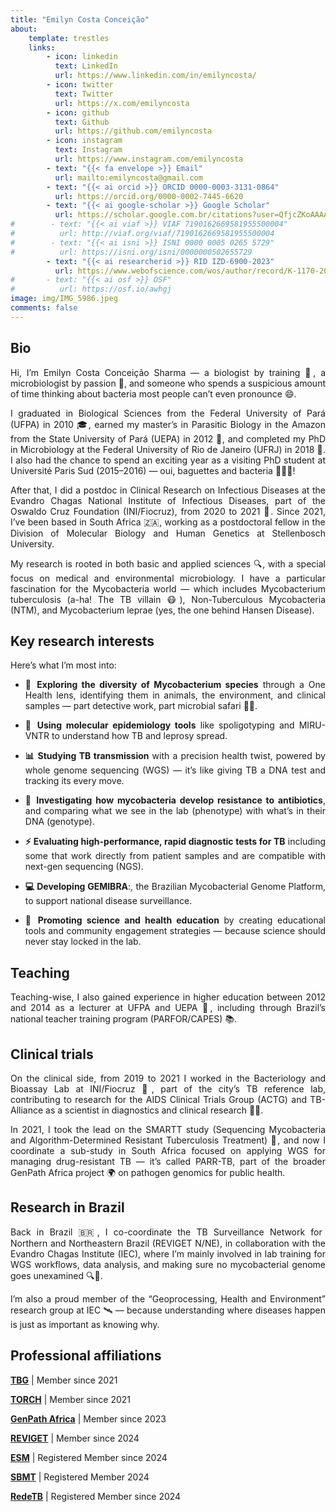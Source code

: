 ```yaml
---
title: "Emilyn Costa Conceição"
about:
    template: trestles
    links:
        - icon: linkedin
          text: LinkedIn
          url: https://www.linkedin.com/in/emilyncosta/
        - icon: twitter
          text: Twitter
          url: https://x.com/emilyncosta
        - icon: github
          text: Github
          url: https://github.com/emilyncosta
        - icon: instagram
          text: Instagram
          url: https://www.instagram.com/emilyncosta
        - text: "{{< fa envelope >}} Email"
          url: mailto:emilyncosta@gmail.com
        - text: "{{< ai orcid >}} ORCID 0000-0003-3131-0864"
          url: https://orcid.org/0000-0002-7445-6620
        - text: "{{< ai google-scholar >}} Google Scholar"
          url: https://scholar.google.com.br/citations?user=QfjcZKoAAAAJ&hl=pt-BR
#        - text: "{{< ai viaf >}} VIAF 7190162669581955500004"
#          url: http://viaf.org/viaf/7190162669581955500004
#        - text: "{{< ai isni >}} ISNI 0000 0005 0265 5729"
#          url: https://isni.org/isni/0000000502655729
        - text: "{{< ai researcherid >}} RID IZD-6900-2023"
          url: https://www.webofscience.com/wos/author/record/K-1170-2015
#       - text: "{{< ai osf >}} OSF"
#          url: https://osf.io/awhgj
image: img/IMG_5986.jpeg
comments: false
---
```


<script type='application/ld+json'>
{"@context":"http://www.schema.org","@type":"person","name":"Chris von Csefalvay","jobTitle":"Director of Biomedical AI/ML","height":"74 inches","gender":"male","description":"Chris von Csefalvay is a computational epidemiologist and data scientist working at the intersection of AI/ML, computational dynamics and public health. He is the author of Computational Modeling of Infectious Disease and a number of research papers.","url":"https://chrisvoncsefalvay.com","image":"https://chrisvoncsefalvay.com/img/IMG_5986.jpeg","address":{"@type":"PostalAddress","addressLocality":"Denver","addressRegion":"CO","postalCode":"80204","addressCountry":"United States"},"alumniOf":[{"@type":"CollegeOrUniversity","name":"University of Oxford","sameAs":"https://en.wikipedia.org/wiki/University_of_Oxford"},{"@type":"CollegeOrUniversity","name":"Cardiff University","sameAs":"https://en.wikipedia.org/wiki/Cardiff_University"}],"worksFor":[{"@type":"Organization","name":"HCLTech"}],"birthDate":"1986-07-15","birthPlace":"Budapest, Hungary","memberOf":[{"@type":"Organization","name":"Royal Society for Public Health"},{"@type":"Organization","name":"TOPRA"},{"@type":"Organization","name":"IEEE"}],"nationality":[{"@type":"Country","name":"United Kingdom"},{"@type":"Country","name":"Hungary"}]}
</script>

<div style="text-align: justify">

## Bio

Hi, I’m Emilyn Costa Conceição Sharma — a biologist by training 🧬, a microbiologist by passion 🔬, and someone who spends a suspicious amount of time thinking about bacteria most people can’t even pronounce 😄.

I graduated in Biological Sciences from the Federal University of Pará (UFPA) in 2010 🎓, earned my master’s in Parasitic Biology in the Amazon from the State University of Pará (UEPA) in 2012 🦠, and completed my PhD in Microbiology at the Federal University of Rio de Janeiro (UFRJ) in 2018 📘. I also had the chance to spend an exciting year as a visiting PhD student at Université Paris Sud (2015–2016) — oui, baguettes and bacteria 🥖🇫🇷!

After that, I did a postdoc in Clinical Research on Infectious Diseases at the Evandro Chagas National Institute of Infectious Diseases, part of the Oswaldo Cruz Foundation (INI/Fiocruz), from 2020 to 2021 🧪. Since 2021, I’ve been based in South Africa 🇿🇦, working as a postdoctoral fellow in the Division of Molecular Biology and Human Genetics at Stellenbosch University.

My research is rooted in both basic and applied sciences 🔍, with a special focus on medical and environmental microbiology. I have a particular fascination for the Mycobacteria world — which includes Mycobacterium tuberculosis (a-ha! The TB villain 😷), Non-Tuberculous Mycobacteria (NTM), and Mycobacterium leprae (yes, the one behind Hansen Disease).


## Key research interests

Here’s what I’m most into:

* **🧫 Exploring the diversity of Mycobacterium species** through a One Health lens, identifying them in animals, the environment, and clinical samples — part detective work, part microbial safari 🐾🌱.

* **🧬 Using molecular epidemiology tools** like spoligotyping and MIRU-VNTR to understand how TB and leprosy spread.

* **📊 Studying TB transmission** with a precision health twist, powered by whole genome sequencing (WGS) — it’s like giving TB a DNA test and tracking its every move.

* **💊 Investigating how mycobacteria develop resistance to antibiotics**, and comparing what we see in the lab (phenotype) with what’s in their DNA (genotype).

* **⚡ Evaluating high-performance, rapid diagnostic tests for TB** including some that work directly from patient samples and are compatible with next-gen sequencing (NGS).

* **💻 Developing GEMIBRA**:, the Brazilian Mycobacterial Genome Platform, to support national disease surveillance.

* **🧠 Promoting science and health education** by creating educational tools and community engagement strategies — because science should never stay locked in the lab.


## Teaching

Teaching-wise, I also gained experience in higher education between 2012 and 2014 as a lecturer at UFPA and UEPA 🏫, including through Brazil’s national teacher training program (PARFOR/CAPES) 📚.

## Clinical trials

On the clinical side, from 2019 to 2021 I worked in the Bacteriology and Bioassay Lab at INI/Fiocruz 🧫, part of the city’s TB reference lab, contributing to research for the AIDS Clinical Trials Group (ACTG) and TB-Alliance as a scientist in diagnostics and clinical research 🧍‍🔬.

In 2021, I took the lead on the SMARTT study (Sequencing Mycobacteria and Algorithm-Determined Resistant Tuberculosis Treatment) 🧪, and now I coordinate a sub-study in South Africa focused on applying WGS for managing drug-resistant TB — it’s called PARR-TB, part of the broader GenPath Africa project 🌍 on pathogen genomics for public health.

## Research in Brazil

Back in Brazil 🇧🇷, I co-coordinate the TB Surveillance Network for Northern and Northeastern Brazil (REVIGET N/NE), in collaboration with the Evandro Chagas Institute (IEC), where I’m mainly involved in lab training for WGS workflows, data analysis, and making sure no mycobacterial genome goes unexamined 🔍🧬.

I’m also a proud member of the "Geoprocessing, Health and Environment" research group at IEC 🛰️ — because understanding where diseases happen is just as important as knowing why.


## Professional affiliations

**[TBG](https://www.sun.ac.za/english/faculty/healthsciences/Molecular_Biology_Human_Genetics/tbgenomics/Pages/members.aspx)** | Member since 2021

**[TORCH](https://torch-consortium.com/)** | Member since 2021

**[GenPath Africa](https://www.genpath-africa.org/)** | Member since 2023

**[REVIGET](https://reviget.org/)** | Member since 2024

**[ESM](https://www.esmycobacteriology.eu/)** | Registered Member since 2024

**[SBMT](http://sbmt.org.br/)** | Registered Member 2024

**[RedeTB](https://redetb.org.br/)** | Registered Member since 2024
